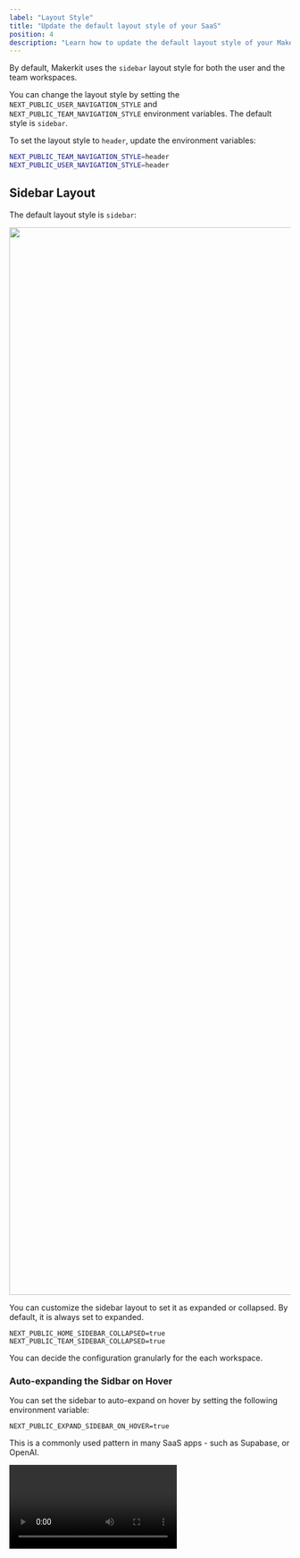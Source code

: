 ```yaml
---
label: "Layout Style"
title: "Update the default layout style of your SaaS"
position: 4
description: "Learn how to update the default layout style of your Makerkit application"
---
```


By default, Makerkit uses the `sidebar` layout style for both the user and the team workspaces.

You can change the layout style by setting the `NEXT_PUBLIC_USER_NAVIGATION_STYLE` and `NEXT_PUBLIC_TEAM_NAVIGATION_STYLE` environment variables. The default style is `sidebar`.

To set the layout style to `header`, update the environment variables:

```bash
NEXT_PUBLIC_TEAM_NAVIGATION_STYLE=header
NEXT_PUBLIC_USER_NAVIGATION_STYLE=header
```

## Sidebar Layout

The default layout style is `sidebar`:

<Image src='/assets/images/docs/turbo-sidebar-layout.webp' width="2522" height="1910" />

You can customize the sidebar layout to set it as expanded or collapsed. By default, it is always set to expanded.

```
NEXT_PUBLIC_HOME_SIDEBAR_COLLAPSED=true
NEXT_PUBLIC_TEAM_SIDEBAR_COLLAPSED=true
```

You can decide the configuration granularly for the each workspace.

### Auto-expanding the Sidbar on Hover

You can set the sidebar to auto-expand on hover by setting the following environment variable:

```
NEXT_PUBLIC_EXPAND_SIDEBAR_ON_HOVER=true
```

This is a commonly used pattern in many SaaS apps - such as Supabase, or OpenAI.

<Video src="/assets/videos/expand-sidebar.mp4" />

## Header Layout

And here is `header` layout:

<Image src='/assets/images/docs/turbo-header-layout.webp' width="3282" height="1918" />
